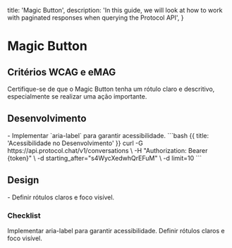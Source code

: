 
  title: 'Magic Button',
  description:
    'In this guide, we will look at how to work with paginated responses when querying the Protocol API',
}

# Magic Button

## Critérios WCAG e eMAG
<Properties fullWidth>
  <Property name="WCAG 1.1.1 / eMAG Diretriz 3" type="Rotulagem clara">
    Certifique-se de que o Magic Button tenha um rótulo claro e descritivo, especialmente se realizar uma ação importante.
  </Property>
</Properties>


## Desenvolvimento
<Row>
  <Col>
    - Implementar `aria-label` para garantir acessibilidade.
  </Col>
  <Col>
    ```bash {{ title: 'Acessibilidade no Desenvolvimento' }}
    curl -G https://api.protocol.chat/v1/conversations \
      -H "Authorization: Bearer {token}" \
      -d starting_after="s4WycXedwhQrEFuM" \
      -d limit=10
    ```
  </Col>
</Row>

## Design
<Row>
  <Col>
  - Definir rótulos claros e foco visível.
  </Col>
  <Col>
    <ImageNote
          imageSrc="https://placehold.co/600x200.png"
          imageAlt="Acessibilidade no Design"
        />
  </Col>
</Row>

### Checklist
<Checklist>
Implementar aria-label para garantir acessibilidade.
Definir rótulos claros e foco visível.
</Checklist>

